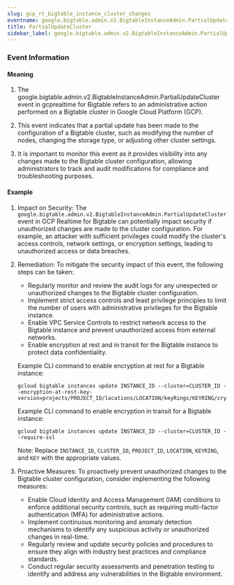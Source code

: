 ```yaml
--- 
slug: gcp_rt_bigtable_instance_cluster_changes
eventname: google.bigtable.admin.v2.BigtableInstanceAdmin.PartialUpdateCluster
title: PartialUpdateCluster
sidebar_label: google.bigtable.admin.v2.BigtableInstanceAdmin.PartialUpdateCluster
---
```

                       
### Event Information

#### Meaning

1. The google.bigtable.admin.v2.BigtableInstanceAdmin.PartialUpdateCluster event in gcprealtime for Bigtable refers to an administrative action performed on a Bigtable cluster in Google Cloud Platform (GCP).

2. This event indicates that a partial update has been made to the configuration of a Bigtable cluster, such as modifying the number of nodes, changing the storage type, or adjusting other cluster settings.

3. It is important to monitor this event as it provides visibility into any changes made to the Bigtable cluster configuration, allowing administrators to track and audit modifications for compliance and troubleshooting purposes.

#### Example

1. Impact on Security: The `google.bigtable.admin.v2.BigtableInstanceAdmin.PartialUpdateCluster` event in GCP Realtime for Bigtable can potentially impact security if unauthorized changes are made to the cluster configuration. For example, an attacker with sufficient privileges could modify the cluster's access controls, network settings, or encryption settings, leading to unauthorized access or data breaches.

2. Remediation: To mitigate the security impact of this event, the following steps can be taken:

   - Regularly monitor and review the audit logs for any unexpected or unauthorized changes to the Bigtable cluster configuration.
   - Implement strict access controls and least privilege principles to limit the number of users with administrative privileges for the Bigtable instance.
   - Enable VPC Service Controls to restrict network access to the Bigtable instance and prevent unauthorized access from external networks.
   - Enable encryption at rest and in transit for the Bigtable instance to protect data confidentiality.

   Example CLI command to enable encryption at rest for a Bigtable instance:
   ```
   gcloud bigtable instances update INSTANCE_ID --cluster=CLUSTER_ID --encryption-at-rest-key-version=projects/PROJECT_ID/locations/LOCATION/keyRings/KEYRING/cryptoKeys/KEY
   ```

   Example CLI command to enable encryption in transit for a Bigtable instance:
   ```
   gcloud bigtable instances update INSTANCE_ID --cluster=CLUSTER_ID --require-ssl
   ```

   Note: Replace `INSTANCE_ID`, `CLUSTER_ID`, `PROJECT_ID`, `LOCATION`, `KEYRING`, and `KEY` with the appropriate values.

3. Proactive Measures: To proactively prevent unauthorized changes to the Bigtable cluster configuration, consider implementing the following measures:

   - Enable Cloud Identity and Access Management (IAM) conditions to enforce additional security controls, such as requiring multi-factor authentication (MFA) for administrative actions.
   - Implement continuous monitoring and anomaly detection mechanisms to identify any suspicious activity or unauthorized changes in real-time.
   - Regularly review and update security policies and procedures to ensure they align with industry best practices and compliance standards.
   - Conduct regular security assessments and penetration testing to identify and address any vulnerabilities in the Bigtable environment.


 